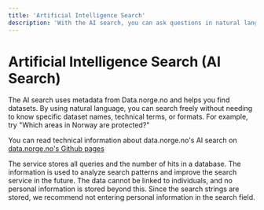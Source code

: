 ```yaml
---
title: 'Artificial Intelligence Search'
description: 'With the AI search, you can ask questions in natural language and get results from data.norge.no based on that.'
---
```


# Artificial Intelligence Search (AI Search)

The AI search uses metadata from Data.norge.no and helps you find datasets. By using natural language, you can search freely without needing to know specific dataset names, technical terms, or formats. For example, try "Which areas in Norway are protected?"

You can read technical information about data.norge.no's AI search on [data.norge.no's Github pages](https://github.com/Informasjonsforvaltning/fdk-llm-search-service)

<Alert>
    The service stores all queries and the number of hits in a database. The information is used to analyze search
    patterns and improve the search service in the future. The data cannot be linked to individuals, and no personal
    information is stored beyond this. Since the search strings are stored, we recommend not entering personal
    information in the search field.
</Alert>
